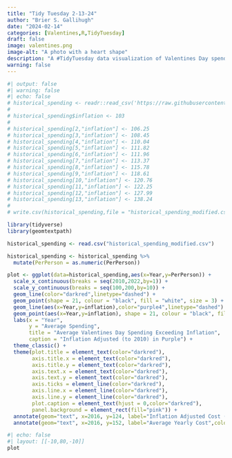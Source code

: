 ```yaml
---
title: "Tidy Tuesday 2-13-24"
author: "Brier S. Gallihugh"
date: "2024-02-14"
categories: [Valentines,R,TidyTuesday]
draft: false
image: valentines.png
image-alt: "A photo with a heart shape"
description: "A #TidyTuesday data visualization of Valentines Day spending data for 2010-2022"
warning: false
---
```


```r
#| output: false
#| warning: false
#| echo: false
# historical_spending <- readr::read_csv('https://raw.githubusercontent.com/rfordatascience/tidytuesday/master/data/2024/2024-02-13/historical_spending.csv')
# 
# historical_spending$inflation <- 103
# 
# historical_spending[2,"inflation"] <- 106.25
# historical_spending[3,"inflation"] <- 108.45
# historical_spending[4,"inflation"] <- 110.04
# historical_spending[5,"inflation"] <- 111.82
# historical_spending[6,"inflation"] <- 111.96
# historical_spending[7,"inflation"] <- 113.37
# historical_spending[8,"inflation"] <- 115.78
# historical_spending[9,"inflation"] <- 118.61
# historical_spending[10,"inflation"] <- 120.76
# historical_spending[11,"inflation"] <- 122.25
# historical_spending[12,"inflation"] <- 127.99
# historical_spending[13,"inflation"] <- 138.24
# 
# write.csv(historical_spending,file = "historical_spending_modified.csv")
```

```r
library(tidyverse)
library(geomtextpath)

historical_spending <- read.csv("historical_spending_modified.csv")

historical_spending <- historical_spending %>% 
  mutate(PerPerson = as.numeric(PerPerson))

plot <- ggplot(data=historical_spending,aes(x=Year,y=PerPerson)) + 
  scale_x_continuous(breaks = seq(2010,2022,by=1)) + 
  scale_y_continuous(breaks = seq(100,200,by=10)) +
  geom_line(color="darkred",linetype="dashed") +
  geom_point(shape = 21, colour = "black", fill = "white", size = 3) +
  geom_line(aes(x=Year,y=inflation),color="purple4",linetype="dashed") +
  geom_point(aes(x=Year,y=inflation), shape = 21, colour = "black", fill = "white", size = 3) +
  labs(x = "Year",
       y = "Average Spending",
       title = "Average Valentines Day Spending Exceeding Inflation",
       caption = "Inflation Adjusted (to 2010) in Purple") +
  theme_classic() +
  theme(plot.title = element_text(color="darkred"),
        axis.title.x = element_text(color="darkred"),
        axis.title.y = element_text(color="darkred"),
        axis.text.x = element_text(color="darkred"),
        axis.text.y = element_text(color="darkred"),
        axis.ticks = element_line(color="darkred"),
        axis.line.x = element_line(color="darkred"),
        axis.line.y = element_line(color="darkred"),
        plot.caption = element_text(hjust = 0,color="darkred"),
        panel.background = element_rect(fill="pink")) +
  annotate(geom="text", x=2016, y=124, label="Inflation Adjusted Cost (2010)",color="purple4") +
  annotate(geom="text", x=2016, y=152, label="Average Yearly Cost",color="darkred")
```

```r
#| echo: false
#| layout: [[-10,80,-10]]
plot
```


